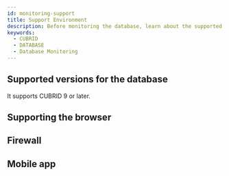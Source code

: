 ```yaml
---
id: monitoring-support
title: Support Environment
description: Before monitoring the database, learn about the supported database types.
keywords:
  - CUBRID
  - DATABASE
  - Database Monitoring
---
```



<Dbtypeofsupportdb />

## Supported versions for the database

It supports CUBRID 9 or later.


<DBsupportNote />

## Supporting the browser


<Supportedbrowser />

## Firewall


<Proxy />

## Mobile app


<Mobileapp />

